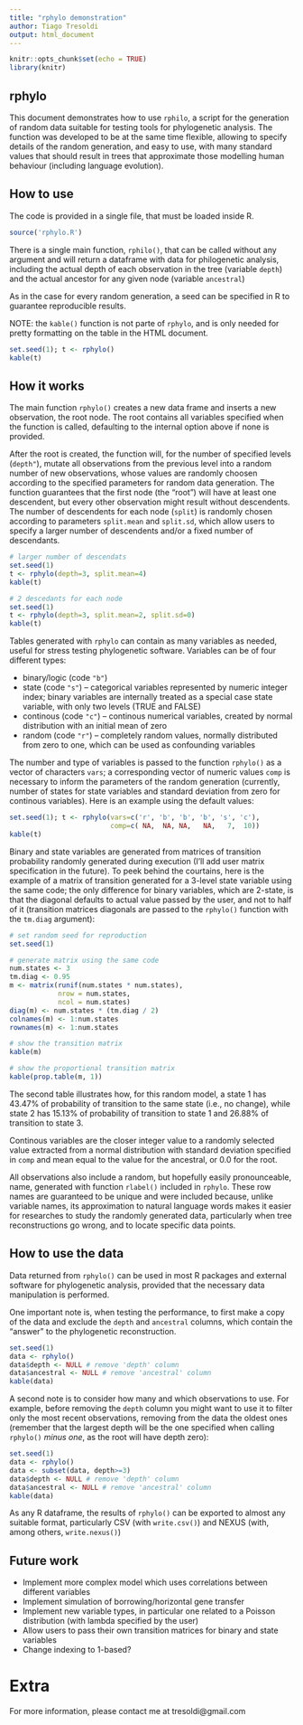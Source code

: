 ---
title: "rphylo demonstration"
author: Tiago Tresoldi
output: html_document
---

```{r setup, include=FALSE}
knitr::opts_chunk$set(echo = TRUE)
library(knitr)
```

## rphylo

This document demonstrates how to use `rphilo`, a script for the generation of random data suitable for testing tools for phylogenetic analysis. The function was developed to be at the same time flexible, allowing to specify details of the random generation, and easy to use, with many standard values that should result in trees that approximate those modelling human behaviour (including language evolution).

## How to use

The code is provided in a single file, that must be loaded inside R.

```{r}
source('rphylo.R')
```

There is a single main function, `rphilo()`, that can be called without any argument and will return a dataframe with data for philogenetic analysis, including the actual depth of each observation in the tree (variable `depth`) and the actual ancestor for any given node (variable `ancestral`)

As in the case for every random generation, a seed can be specified in R to guarantee reproducible results.

NOTE: the `kable()` function is not parte of `rphylo`, and is only needed for pretty formatting on the table in the HTML document.

```{r, results='asis'}
set.seed(1); t <- rphylo()
kable(t)
```

## How it works

The main function `rphylo()` creates a new data frame and inserts a new observation, the root node. The root contains all variables specified when the function is called, defaulting to the internal option above if none is provided.

After the root is created, the function will, for the number of specified levels (`depth"`), mutate all observations from the previous level into a random number of new observations, whose values are randomly choosen according to the specified parameters for random data generation. The function guarantees that the first node (the "root") will have at least one descendent, but every other observation might result without descendents. The number of descendents for each node (`split`) is randomly chosen according to parameters `split.mean` and `split.sd`, which allow users to specify a larger number of descendents and/or a fixed number of descendants.

```{r, results='asis'}
# larger number of descendats
set.seed(1)
t <- rphylo(depth=3, split.mean=4)
kable(t)

# 2 descedants for each node
set.seed(1)
t <- rphylo(depth=3, split.mean=2, split.sd=0)
kable(t)
```

Tables generated with `rphylo` can contain as many variables as needed, useful for stress testing phylogenetic software. Variables can be of four different types:

* binary/logic (code `"b"`)
* state (code `"s"`) -- categorical variables represented by numeric integer index; binary variables are internally treated as a special case state variable, with only two levels (TRUE and FALSE)
* continous (code `"c"`) -- continous numerical variables, created by normal distribution with an initial mean of zero
* random (code `"r"`) -- completely random values, normally distributed from zero to one, which can be used as confounding variables

The number and type of variables is passed to the function `rphylo()` as a vector of characters `vars`; a corresponding vector of numeric values `comp` is necessary to inform the parameters of the random generation (currently, number of states for state variables and standard deviation from zero for continous variables). Here is an example using the default values:

```{r, results='asis'}
set.seed(1); t <- rphylo(vars=c('r', 'b', 'b', 'b', 's', 'c'),
                         comp=c( NA,  NA, NA,   NA,   7,  10))
kable(t)
```

Binary and state variables are generated from matrices of transition probability randomly generated during execution (I'll add user matrix specification in the future). To peek behind the courtains, here is the example of a matrix of transition generated for a 3-level state variable using the same code; the only difference for binary variables, which are 2-state, is that the diagonal defaults to actual value passed by the user, and not to half of it (transition matrices diagonals are passed to the `rphylo()` function with the `tm.diag` argument):

```{r, results='asis'}
# set random seed for reproduction
set.seed(1)

# generate matrix using the same code
num.states <- 3
tm.diag <- 0.95
m <- matrix(runif(num.states * num.states),
            nrow = num.states,
            ncol = num.states)
diag(m) <- num.states * (tm.diag / 2)
colnames(m) <- 1:num.states
rownames(m) <- 1:num.states

# show the transition matrix
kable(m)

# show the proportional transition matrix
kable(prop.table(m, 1))
```

The second table illustrates how, for this random model, a state 1 has 43.47% of probability of transition to the same state (i.e., no change), while state 2 has 15.13% of probability of transition to state 1 and 26.88% of transition to state 3.

Continous variables are the closer integer value to a randomly selected value extracted from a normal distribution with standard deviation specified in `comp` and mean equal to the value for the ancestral, or 0.0 for the root.

All observations also include a random, but hopefully easily pronounceable, name, generated with function `rlabel()` included in `rphylo`. These row names are guaranteed to be unique and were included because, unlike variable names, its approximation to natural language words makes it easier for researches to study the randomly generated data, particularly when tree reconstructions go wrong, and to locate specific data points.

## How to use the data

Data returned from `rphylo()` can be used in most R packages and external software for phylogenetic analysis, provided that the necessary data manipulation is performed.

One important note is, when testing the performance, to first make a copy of the data and exclude the `depth` and `ancestral` columns, which contain the "answer" to the phylogenetic reconstruction.

```{r, results='asis'}
set.seed(1)
data <- rphylo()
data$depth <- NULL # remove 'depth' column
data$ancestral <- NULL # remove 'ancestral' column
kable(data)
```

A second note is to consider how many and which observations to use. For example,
before removing the `depth` column you might want to use it to filter only the most recent observations, removing from the data the oldest ones (remember that the largest depth will be the one specified when calling `rphylo()` *minus one*, as the root will have depth zero):

```{r, results='asis'}
set.seed(1)
data <- rphylo()
data <- subset(data, depth>=3)
data$depth <- NULL # remove 'depth' column
data$ancestral <- NULL # remove 'ancestral' column
kable(data)
```

As any R dataframe, the results of `rphylo()` can be exported to almost any suitable format, particularly CSV (with `write.csv()`) and NEXUS (with, among others, `write.nexus()`)

## Future work

* Implement more complex model which uses correlations between different variables
* Implement simulation of borrowing/horizontal gene transfer
* Implement new variable types, in particular one related to a Poisson distribution (with lambda specified by the user)
* Allow users to pass their own transition matrices for binary and state variables
* Change indexing to 1-based?

# Extra

For more information, please contact me at tresoldi@gmail.com